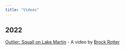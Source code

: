 ```yaml
---
title: "Videos"
---
```




## 2022

[Outlier: Squall on Lake Martin](https://www.youtube.com/watch?v=o-70MA3xRkk) - A video by [Brock Rotter](https://www.brockrotter.com/)